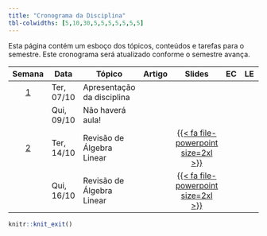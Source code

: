 ```yaml
---
title: "Cronograma da Disciplina"
tbl-colwidths: [5,10,30,5,5,5,5,5,5,5]
---
```


Esta página contém um esboço dos tópicos, conteúdos e tarefas para o semestre. Este cronograma será atualizado conforme o semestre avança.

<!-- https://fontawesome.com/search?o=r&m=free -->

<!-- https://jpswalsh.github.io/academicons/ -->

<!-- [{{< fa file-pdf size=2xl >}}](/weeks/week-1.html#prepare){aria-label="Week 1 summary"}  |  [️](/slides/lec-1.html "Lecture slides"){aria-label="Lecture 1 slides"}  |       [{{< fa laptop-file size=2xl >}}](/ae/ae-0-movies.html "Application exercise"){aria-label="Application Exercise 0 instructions"} -->

<!-- {{< fa brands r-project size=2xl >}}  -  scripts -->

<!-- {{< fa file-powerpoint size=2xl >}}   -  slides -->

<!-- {{< fa laptop-file size=2xl >}}  -  estudo de caso -->

<!-- {{< fa file-pdf size=2xl >}}  -  artigo -->

<!-- {{< fa table size=2xl >}}  -  tabelas estatisticas -->

<!-- {{< fa file-lines size=2xl >}}  -  exercicios -->

<!-- {{< fa folder size=2xl >}}  -  material complementar -->

<!-- {{< fa list-check size=2xl >}}  -  projeto -->

::: column-screen-inset-right
| Semana | Data | Tópico | Artigo | Slides | EC | LE | Script | MC | Projeto |
|:------:|--------|--------|:------:|:------:|:------:|:------:|:------:|:------:|:------:|
| [1](programacao/semana-1.html) | Ter, 07/10 | Apresentação da disciplina |  |  |  |  |  |  |  |
|  | Qui, 09/10 | Não haverá aula! |  |  |  |  |  |  |  |
| [2](programacao/semana-1.html) | Ter, 14/10 | Revisão de Álgebra Linear |  | [{{< fa file-powerpoint size=2xl >}}](/aulas/revisao_alg_linear/rev_alg_linear.html#/title-slide "Revisão de Álgebra Linear"){aria-label="Revisão de Álgebra Linear"} |  |  |  |  |  |
|  | Qui, 16/10 | Revisão de Álgebra Linear |  | [{{< fa file-powerpoint size=2xl >}}](/aulas/revisao_alg_linear/rev_alg_linear.html#/title-slide "Revisão de Álgebra Linear"){aria-label="Revisão de Álgebra Linear"} |  |  |  |  |  |
<!-- | [2](programacao/semana-2.html) | Ter, 13/05 | Conceitos iniciais |  | [{{< fa file-powerpoint size=2xl >}}](/aulas/Conceitos%20iniciais/conceitos_iniciais.html "Conceitos iniciais"){aria-label="Conceitos iniciais"} |  |  |  |  |  | -->
<!-- |  | Qui, 15/05 | Conceitos iniciais |  | [{{< fa file-powerpoint size=2xl >}}](/aulas/Conceitos%20iniciais/conceitos_iniciais.html#/importância-da-definição-dos-objetivos "Conceitos iniciais"){aria-label="Conceitos iniciais"} |  |  |  |  |  | -->
<!-- | [3](programacao/semana-3.html) | Ter, 20/05 | Pré-processamento de dados |  | [{{< fa file-powerpoint size=2xl >}}](/aulas/Pre_processamento/pre_processamento.html#/processo-de-preparação-da-base-de-dados "Pré-processamento"){aria-label="Pré-processamento"} |  |  |  |  |  | -->
<!-- |  | Qui, 22/05 | Não haverá aula! |  |  |  |  | [{{< fa brands r-project size=2xl >}}](analise_dados/data_science.html "Script análise de dados"){aria-label="Script análise de dados"} |  |  | -->
<!-- | [4](programacao/semana-4.html) | Ter, 27/05 | Pré-processamento de dados |  | [{{< fa file-powerpoint size=2xl >}}](/aulas/Pre_processamento/pre_processamento.html#/tratamento-de-valores-inconsistentes "Tratamento de valores inconsistentes"){aria-label="Tratamento de valores inconsistentes"} |  |  |  |  |  | -->
<!-- |  | Qui, 29/05 | Pré-processamento de dados |  | [{{< fa file-powerpoint size=2xl >}}](/aulas/Pre_processamento/pre_processamento.html#/transformação-de-dados "Transformação de dados"){aria-label="Transformação de dados"} |  |  |  |  |  | -->
<!-- | [5](programacao/semana-5.html) | Ter, 03/06 | Pré-processamento usando a base de dados Space Titanic |  |  |  |  | [{{< fa brands r-project size=2xl >}}](/analise_dados/space_titanic.html "Script análise de dados"){aria-label="Script análise de dados"} | [{{< fa folder size=2xl >}}](/material_complementar/tidymodels.html "Desvendando o pacote tidymodels"){aria-label="Desvendando o pacote tidymodels"} |  | -->
<!-- |  | Qui, 05/06 | Análise Preditiva |  | [{{< fa file-powerpoint size=2xl >}}](/aulas/Analise_preditiva/preditiva.html "Análise preditiva"){aria-label="Análise preditiva"} |  |  |  |  | [{{< fa list-check size=2xl >}}](/projeto/projeto_avaliativo.html "Projeto: fase 1 e fase 2"){aria-label="Projeto: fase 1 e fase 2"} | -->
<!-- | [6](programacao/semana-6.html) | Ter, 10/06 | Análise Preditiva |  | [{{< fa file-powerpoint size=2xl >}}](/aulas/Analise_preditiva/preditiva.html#/métricas-derivadas-da-matriz-de-confusão "Métricas de avaliação"){aria-label="Métricas de avaliação"} |  |  |  | [{{< fa folder size=2xl >}}](/material_complementar/desbalanceamento.html "Desbalanceamento de Classes"){aria-label="Desbalanceamento de Classes"} |  | -->
<!-- |  | Qui, 12/06 | Análise Preditiva |  | [{{< fa file-powerpoint size=2xl >}}](/aulas/Analise_preditiva/preditiva.html#/trade-off-bias-variância "Trade-off Bias-Variância"){aria-label="Trade-off Bias-Variância"} |  |  |  |  |  | -->
<!-- | [7](programacao/semana-7.html) | Ter, 17/06 | Análise Preditiva |  | [{{< fa file-powerpoint size=2xl >}}](/aulas/Analise_preditiva/preditiva.html#/algoritmo-naive-bayes "Algoritmo Naive Bayes"){aria-label="Algoritmo Naive Bayes"} |  |  |  | [{{< fa folder size=2xl >}}](/material_complementar/vazamento.html "Vazamento de dados"){aria-label="Vazamento de dados"} |  | -->
<!-- |  | Qui, 19/06 | Feriado: não haverá aula |  |  |  |  |  |  |  | -->
<!-- | [8](programacao/semana-8.html) | Ter, 24/06 | Análise Preditiva |  | [{{< fa file-powerpoint size=2xl >}}](/aulas/Analise_preditiva/preditiva.html#/random-forests "Algoritmo Random Forests"){aria-label="Algoritmo Random Forests"} |  |  |  |  |  | -->
<!-- |  | Qui, 26/06 | Análise Preditiva |  | [{{< fa file-powerpoint size=2xl >}}](/aulas/Analise_preditiva/preditiva.html#/redes-neurais-artificiais "Redes Neurais Artificiais"){aria-label="Redes Neurais Artificiais"} |  |  |  |  |  | -->
<!-- | [9](programacao/semana-9.html) | Ter, 01/07 | Construindo workflows preditivos usando a base de dados Space Titanic |  |  |  |  | [{{< fa brands r-project size=2xl >}}](/analise_dados/space_titanic_workflow.html "Script análise de dados"){aria-label="Script análise de dados"} |  | [{{< fa list-check size=2xl >}}](/projeto/projeto_avaliativo.html#fase-3-construção-e-avaliação-de-modelos-preditivos "Projeto: fase 3"){aria-label="Projeto: fase 3"} | -->
<!-- |  | Qui, 03/07 | Construindo workflows preditivos usando a base de dados Space Titanic |  |  |  |  | [{{< fa brands r-project size=2xl >}}](/analise_dados/space_titanic_workflow.html#visualizando-resultados "Script análise de dados"){aria-label="Script análise de dados"} |  |  | -->
<!-- | [10](programacao/semana-10.html) | Ter, 08/07 | Feriado: Não haverá aula |  |  |  |  |  |  |  | -->
<!-- |  | Qui, 10/07 | Reconhecimento de Padrões |  | [{{< fa file-powerpoint size=2xl >}}](/aulas/Reconhecimento_padroes/padroes.html "Reconhecimento de Padrões"){aria-label="Reconhecimento de Padrões"} |  |  |  |  |  | -->
<!-- | [11](programacao/semana-11.html) | Ter, 15/07 | Não haverá aula |  |  |  |  |  |  |  | -->
<!-- |  | Qui, 17/07 | Não haverá aula |  |  |  |  |  |  |  | -->
<!-- | [12](programacao/semana-12.html) | Ter, 22/07 | Recesso Acadêmico |  |  |  |  |  |  |  | -->
<!-- |  | Qui, 24/07 | Recesso Acadêmico |  |  |  |  |  |  |  | -->
<!-- | [13](programacao/semana-13.html) | Ter, 29/07 | Não haverá aula |  |  |  |  |  |  |  | -->
<!-- |  | Qui, 31/07 | Reconhecimento de Padrões |  | [{{< fa file-powerpoint size=2xl >}}](/aulas/Reconhecimento_padroes/padroes.html#/métodos-não-hierárquicos "Métodos não hierárquicos"){aria-label="Métodos não hierárquicos"} |  |  |  |  |  | -->
<!-- | [14](programacao/semana-14.html) | Ter, 05/08 | Reconhecimento de Padrões |  | [{{< fa file-powerpoint size=2xl >}}](/aulas/Reconhecimento_padroes/padroes.html#/método-mean-shift "Método Mean Shift"){aria-label="Método Mean Shift"} |  |  |  |  |  | -->
<!-- |  | Qui, 07/08 | Reconhecendo padrões usando a base de dados Space Titanic |  |  |  |  | [{{< fa brands r-project size=2xl >}}](analise_dados/space_titanic_cluster.html "Script análise de dados"){aria-label="Script análise de dados"} |  | [{{< fa list-check size=2xl >}}](/projeto/projeto_avaliativo.html#fase-4-reconhecimento-de-padrões-e-segmentação-de-clientes "Projeto: fase 4"){aria-label="Projeto: fase 4"} | -->
<!-- | [15](programacao/semana-15.html) | Ter, 12/08 | Regras de Associação |  | [{{< fa file-powerpoint size=2xl >}}](/aulas/Regras_associacao/associacao.html "Regras de associação"){aria-label="Regras de associação"} |  |  |  |  |  | -->
<!-- |  | Qui, 14/08 | Regras de Associação |  | [{{< fa file-powerpoint size=2xl >}}](/aulas/Regras_associacao/associacao.html#/algoritmo-apriori "Algoritmo Apriori"){aria-label="Algoritmo Apriori"} |  |  |  |  |  | -->
<!-- | [16](programacao/semana-16.html) | Ter, 19/08 | Regras de Associação |  | [{{< fa file-powerpoint size=2xl >}}](/aulas/Regras_associacao/associacao.html#/exemplo-de-regras-de-associação-com-a-base-de-dados-groceries "Exemplo Groceries"){aria-label="Exemplo Groceries"} |  |  | [{{< fa brands r-project size=2xl >}}](analise_dados/space_titanic_regras.html "Script análise de dados"){aria-label="Script análise de dados"} |  | [{{< fa list-check size=2xl >}}](/projeto/projeto_avaliativo.html#fase-5-construção-de-um-sistema-de-recomendação "Projeto: fase 5"){aria-label="Projeto: fase 5"} | -->

<!-- |                           | Qui, 14/08 | Regras de Associação | | [{{< fa file-powerpoint size=2xl >}}](/aulas/Regras_associacao/associacao.html#/algoritmo-apriori "Algoritmo Apriori"){aria-label="Algoritmo Apriori"} | | || | | -->
:::

```r
knitr::knit_exit()
```
